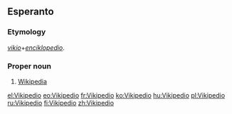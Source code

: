 ==Esperanto==

===Etymology===
''[[vikio]]''+''[[enciklopedio]]''.

===Proper noun===
{{eo-proper noun}}

# [[Wikipedia]]

[[el:Vikipedio]]
[[eo:Vikipedio]]
[[fr:Vikipedio]]
[[ko:Vikipedio]]
[[hu:Vikipedio]]
[[pl:Vikipedio]]
[[ru:Vikipedio]]
[[fi:Vikipedio]]
[[zh:Vikipedio]]